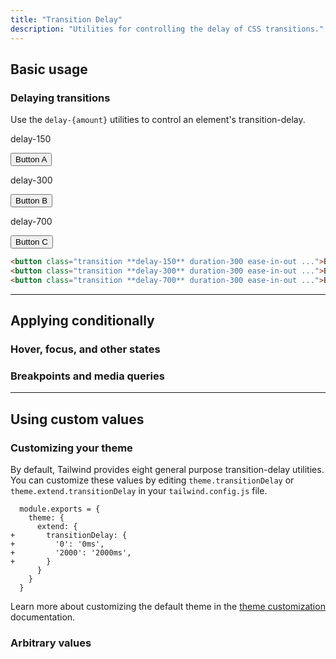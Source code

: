 ```yaml
---
title: "Transition Delay"
description: "Utilities for controlling the delay of CSS transitions."
---
```




## Basic usage

### Delaying transitions

Use the `delay-{amount}` utilities to control an element's transition-delay.

<Example hint="Hover each button to see the expected behaviour">
  <div class="flex flex-col sm:flex-row gap-8 sm:gap-0 justify-around text-white text-sm font-bold leading-6">
    <div class="flex flex-col items-center shrink-0">
      <p class="font-medium text-sm text-slate-500 font-mono text-center mb-3 dark:text-slate-400">delay-150</p>
      <button class="px-4 py-2 font-semibold text-sm bg-blue-500 text-white rounded-md shadow-sm hover:scale-125 ease-in-out duration-300 delay-150">Button A</button>
    </div>
    <div class="flex flex-col items-center shrink-0">
      <p class="font-medium text-sm text-slate-500 font-mono text-center mb-3 dark:text-slate-400">delay-300</p>
      <button class="px-4 py-2 font-semibold text-sm bg-blue-500 text-white rounded-md shadow-sm hover:scale-125 ease-in-out duration-300 delay-300">Button B</button>
    </div>
    <div class="flex flex-col items-center shrink-0">
      <p class="font-medium text-sm text-slate-500 font-mono text-center mb-3 dark:text-slate-400">delay-700</p>
      <button class="px-4 py-2 font-semibold text-sm bg-blue-500 text-white rounded-md shadow-sm hover:scale-125 ease-in-out duration-300 delay-700">Button C</button>
    </div>
  </div>
</Example>

```html
<button class="transition **delay-150** duration-300 ease-in-out ...">Button A</button>
<button class="transition **delay-300** duration-300 ease-in-out ...">Button B</button>
<button class="transition **delay-700** duration-300 ease-in-out ...">Button C</button>
```

---

## <Heading ignore>Applying conditionally</Heading>

### <Heading ignore>Hover, focus, and other states</Heading>

<HoverFocusAndOtherStates defaultClass="transition duration-300 delay-150" featuredClass="delay-0" />

### <Heading ignore>Breakpoints and media queries</Heading>

<BreakpointsAndMediaQueries defaultClass="transition duration-300 delay-150" featuredClass="delay-0" />

---

## Using custom values

### Customizing your theme

By default, Tailwind provides eight general purpose transition-delay utilities. You can customize these values by editing `theme.transitionDelay` or `theme.extend.transitionDelay` in your `tailwind.config.js` file.

```diff-js tailwind.config.js
  module.exports = {
    theme: {
      extend: {
+       transitionDelay: {
+         '0': '0ms',
+         '2000': '2000ms',
+       }
      }
    }
  }
```

Learn more about customizing the default theme in the [theme customization](/docs/theme#customizing-the-default-theme) documentation.

### Arbitrary values

<ArbitraryValues property="transition-delay" featuredClass="delay-[2000ms]" />
